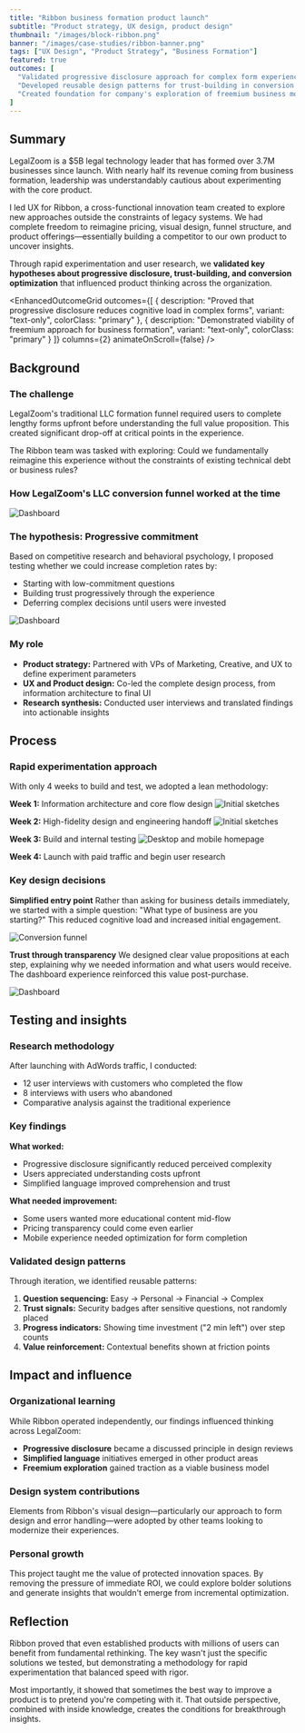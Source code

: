 ```yaml
---
title: "Ribbon business formation product launch"
subtitle: "Product strategy, UX design, product design"
thumbnail: "/images/block-ribbon.png"
banner: "/images/case-studies/ribbon-banner.png"
tags: ["UX Design", "Product Strategy", "Business Formation"]
featured: true
outcomes: [
  "Validated progressive disclosure approach for complex form experiences",
  "Developed reusable design patterns for trust-building in conversion funnels",
  "Created foundation for company's exploration of freemium business models"
]
---
```



## Summary

<ProjectDetails 
goal="Test innovative approaches to business formation experiences"
responsibilities="UX design, rapid experimentation, user research"
duration="4 weeks"
/>

LegalZoom is a $5B legal technology leader that has formed over 3.7M businesses since launch. With nearly half its revenue coming from business formation, leadership was understandably cautious about experimenting with the core product.

I led UX for Ribbon, a cross-functional innovation team created to explore new approaches outside the constraints of legacy systems. We had complete freedom to reimagine pricing, visual design, funnel structure, and product offerings—essentially building a competitor to our own product to uncover insights.

Through rapid experimentation and user research, we <strong>validated key hypotheses about progressive disclosure, trust-building, and conversion optimization</strong> that influenced product thinking across the organization.

<EnhancedOutcomeGrid 
  outcomes={[
    {
      description: "Proved that progressive disclosure reduces cognitive load in complex forms",
      variant: "text-only",
      colorClass: "primary"
    },
    {
      description: "Demonstrated viability of freemium approach for business formation",
      variant: "text-only",
      colorClass: "primary"
    }
  ]}
  columns={2}
  animateOnScroll={false}
/>

<FeaturedQuote
              quote="Josh wears many hats -- experience design, product ideation, software expert, UI designer, and even developer -- and is able to communicate and execute complex ideas clearly and consistently."
              authorName="JC Casas"
              authorTitle="UX Design Director at LegalZoom"
              authorImage="/images/portrait-jc.jpeg"
            />

## Background

### The challenge

LegalZoom's traditional LLC formation funnel required users to complete lengthy forms upfront before understanding the full value proposition. This created significant drop-off at critical points in the experience.

The Ribbon team was tasked with exploring: Could we fundamentally reimagine this experience without the constraints of existing technical debt or business rules?

### How LegalZoom's LLC conversion funnel worked at the time
![Dashboard](/images/case-studies/ribbon-boxes-before.png)

### The hypothesis: Progressive commitment

Based on competitive research and behavioral psychology, I proposed testing whether we could increase completion rates by:
- Starting with low-commitment questions
- Building trust progressively through the experience
- Deferring complex decisions until users were invested

![Dashboard](/images/case-studies/ribbon-boxes-hypothesis.png)

### My role

- **Product strategy:** Partnered with VPs of Marketing, Creative, and UX to define experiment parameters
- **UX and Product design:** Co-led the complete design process, from information architecture to final UI
- **Research synthesis:** Conducted user interviews and translated findings into actionable insights

## Process

### Rapid experimentation approach

With only 4 weeks to build and test, we adopted a lean methodology:

**Week 1:** Information architecture and core flow design
![Initial sketches](/images/case-studies/ribbon-sketch.png)

**Week 2:** High-fidelity design and engineering handoff
![Initial sketches](/images/case-studies/ribbon-annotations.png)

**Week 3:** Build and internal testing
![Desktop and mobile homepage](/images/case-studies/ribbon-responsive.png)

**Week 4:** Launch with paid traffic and begin user research

### Key design decisions

**Simplified entry point**
Rather than asking for business details immediately, we started with a simple question: "What type of business are you starting?" This reduced cognitive load and increased initial engagement.

![Conversion funnel](/images/case-studies/ribbon-funnel.png)

**Trust through transparency**
We designed clear value propositions at each step, explaining why we needed information and what users would receive. The dashboard experience reinforced this value post-purchase.

![Dashboard](/images/case-studies/ribbon-dashboard.png)

## Testing and insights

### Research methodology

After launching with AdWords traffic, I conducted:
- 12 user interviews with customers who completed the flow
- 8 interviews with users who abandoned
- Comparative analysis against the traditional experience

### Key findings

**What worked:**
- Progressive disclosure significantly reduced perceived complexity
- Users appreciated understanding costs upfront
- Simplified language improved comprehension and trust

**What needed improvement:**
- Some users wanted more educational content mid-flow
- Pricing transparency could come even earlier
- Mobile experience needed optimization for form completion

### Validated design patterns

Through iteration, we identified reusable patterns:

1. **Question sequencing:** Easy → Personal → Financial → Complex
2. **Trust signals:** Security badges after sensitive questions, not randomly placed
3. **Progress indicators:** Showing time investment ("2 min left") over step counts
4. **Value reinforcement:** Contextual benefits shown at friction points

## Impact and influence

### Organizational learning

While Ribbon operated independently, our findings influenced thinking across LegalZoom:

- **Progressive disclosure** became a discussed principle in design reviews
- **Simplified language** initiatives emerged in other product areas
- **Freemium exploration** gained traction as a viable business model

### Design system contributions

Elements from Ribbon's visual design—particularly our approach to form design and error handling—were adopted by other teams looking to modernize their experiences.

### Personal growth

This project taught me the value of protected innovation spaces. By removing the pressure of immediate ROI, we could explore bolder solutions and generate insights that wouldn't emerge from incremental optimization.

## Reflection

Ribbon proved that even established products with millions of users can benefit from fundamental rethinking. The key wasn't just the specific solutions we tested, but demonstrating a methodology for rapid experimentation that balanced speed with rigor.

Most importantly, it showed that sometimes the best way to improve a product is to pretend you're competing with it. That outside perspective, combined with inside knowledge, creates the conditions for breakthrough insights.